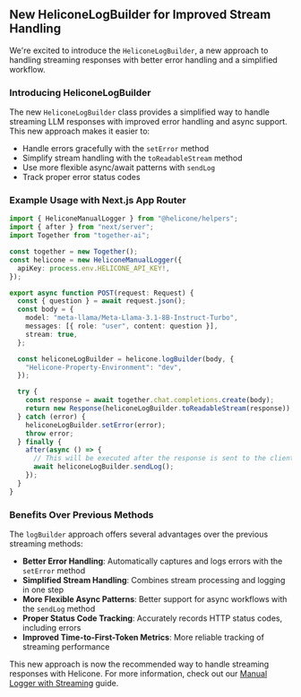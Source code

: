 ## New HeliconeLogBuilder for Improved Stream Handling

We're excited to introduce the `HeliconeLogBuilder`, a new approach to handling streaming responses with better error handling and a simplified workflow.

### Introducing HeliconeLogBuilder

The new `HeliconeLogBuilder` class provides a simplified way to handle streaming LLM responses with improved error handling and async support. This new approach makes it easier to:

- Handle errors gracefully with the `setError` method
- Simplify stream handling with the `toReadableStream` method
- Use more flexible async/await patterns with `sendLog`
- Track proper error status codes

### Example Usage with Next.js App Router

```typescript
import { HeliconeManualLogger } from "@helicone/helpers";
import { after } from "next/server";
import Together from "together-ai";

const together = new Together();
const helicone = new HeliconeManualLogger({
  apiKey: process.env.HELICONE_API_KEY!,
});

export async function POST(request: Request) {
  const { question } = await request.json();
  const body = {
    model: "meta-llama/Meta-Llama-3.1-8B-Instruct-Turbo",
    messages: [{ role: "user", content: question }],
    stream: true,
  };

  const heliconeLogBuilder = helicone.logBuilder(body, {
    "Helicone-Property-Environment": "dev",
  });

  try {
    const response = await together.chat.completions.create(body);
    return new Response(heliconeLogBuilder.toReadableStream(response));
  } catch (error) {
    heliconeLogBuilder.setError(error);
    throw error;
  } finally {
    after(async () => {
      // This will be executed after the response is sent to the client
      await heliconeLogBuilder.sendLog();
    });
  }
}
```

### Benefits Over Previous Methods

The `logBuilder` approach offers several advantages over the previous streaming methods:

- **Better Error Handling**: Automatically captures and logs errors with the `setError` method
- **Simplified Stream Handling**: Combines stream processing and logging in one step
- **More Flexible Async Patterns**: Better support for async workflows with the `sendLog` method
- **Proper Status Code Tracking**: Accurately records HTTP status codes, including errors
- **Improved Time-to-First-Token Metrics**: More reliable tracking of streaming performance

This new approach is now the recommended way to handle streaming responses with Helicone. For more information, check out our [Manual Logger with Streaming](https://docs.helicone.ai/guides/cookbooks/manual-logger-streaming) guide.
